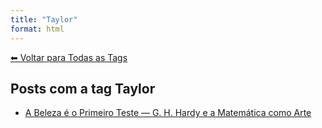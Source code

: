 ```yaml
---
title: "Taylor"
format: html
---
```


[⬅ Voltar para Todas as Tags](../tags.qmd)

## Posts com a tag **Taylor**

- [A Beleza é o Primeiro Teste — G. H. Hardy e a Matemática como Arte](/posts/matematica/beleza-matematica.html)
